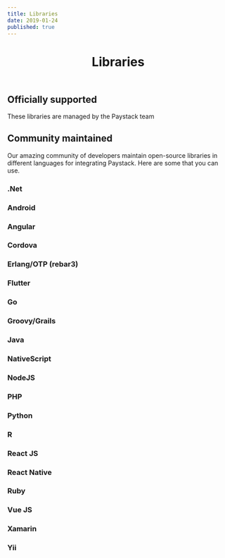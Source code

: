 ```yaml
---
title: Libraries
date: 2019-01-24
published: true
---
```


<header>
	<h1>Libraries</h1>
</header>

## Officially supported

These libraries are managed by the Paystack team

<CardContainer space="true">
	<RepoCard
		title="Paystack PHP"
		path="yabacon/paystack-php"
		type="github"
		baseUrl='https://github.com/'
	/>
	<RepoCard
		title="iOS SDK"
		path="PaystackHQ/paystack-ios"
		type="github"
		baseUrl = 'https://github.com/'
	/>
	<RepoCard
		title="Android SDK"
		path="PaystackHQ/paystack-android"
		type="github"
		baseUrl = 'https://github.com/'
	/>
</CardContainer>

## Community maintained

Our amazing community of developers maintain open-source libraries in different languages for integrating Paystack. Here are some that you can use.

### .Net

<CardContainer space="true">
	<RepoCard
		title="Paystack .Net"
		path="adebisi-fa/paystack-dotnet"
		type="github"
		baseUrl = 'https://github.com/'
	/>
	<RepoCard
		title="Paystack .Net SDK"
		path="developerslearnit/Paystack.Net.SDK"
		type="github"
		baseUrl = 'https://github.com/'
	/>
</CardContainer>

### Android

<CardContainer space="true">
	<RepoCard
		title="Pentecost"
		path="knightbenax/Pentecost"
		type="github"
		baseUrl = 'https://github.com/'
	/>
</CardContainer>

### Angular

<CardContainer space="true">
	<RepoCard
		title="Angular Paystack"
		path="toniton/angular-paystack"
		type="github"
		baseUrl = 'https://github.com/'
	/>
	<RepoCard
		title="Angular 4 Paystack"
		path="ashinzekene/angular4-paystack"
		type="github"
		baseUrl = 'https://github.com/'
	/>
</CardContainer>

### Cordova

<CardContainer space="true">
	<RepoCard
		title="Cordova Plugin Paystack"
		path="tolu360/Cordova-Plugin-Paystack"
		type="github"
		baseUrl = 'https://github.com/'
	/>
	<RepoCard
		title="Paystack Cordova V2"
		path="mrfoh/paystackcordovav2"
		type="github"
		baseUrl = 'https://github.com/'
	/>
</CardContainer>

### Erlang/OTP (rebar3)

<CardContainer space="true">
	<RepoCard
		title="Erl Paystack"
		path="abimbola/erlpaystack"
		type="github"
		baseUrl = 'https://github.com/'
	/>
</CardContainer>

### Flutter

<CardContainer space="true">
	<RepoCard
		title="Paystack Flutter"
		path="mtellect/Flutter_Paystack"
		type="github"
		baseUrl = 'https://github.com/'
	/>
	<RepoCard
		title="Flutter Paystack"
		path="wilburt/flutter_paystack"
		type="github"
		baseUrl = 'https://github.com/'
	/>
</CardContainer>

### Go

<CardContainer space="true">
	<RepoCard
		title="Paystack Go"
		path="rpip/paystack-go"
		type="github"
		baseUrl = 'https://github.com/'
	/>
</CardContainer>

### Groovy/Grails

<CardContainer space="true">
	<RepoCard
		title="Paystack Grails"
		path="dubems/paystack-grails"
		type="github"
		baseUrl = 'https://github.com/'
	/>
</CardContainer>

### Java

<CardContainer space="true">
	<RepoCard
		title="Paystack Java"
		path="SeunAdelekan/PaystackJava"
		type="github"
		baseUrl = 'https://github.com/'
	/>
</CardContainer>

### NativeScript

<CardContainer space="true">
	<RepoCard
		title="NativeScript Paystack"
		path="jogboms/nativescript-paystack"
		type="github"
		baseUrl = 'https://github.com/'
	/>
</CardContainer>

### NodeJS

<CardContainer space="true">
	<RepoCard
		title="Paystack"
		path="kehers/paystack"
		type="github"
		baseUrl = 'https://github.com/'
	/>
	<RepoCard
		title="Paystack API"
		path="pariola/paystack"
		type="github"
		baseUrl = 'https://github.com/'
	/>
</CardContainer>

### PHP

<CardContainer space="true">
	<RepoCard
		title="CakePHP Paystack"
		path="jtad009/cakephp-paystack"
		type="github"
		baseUrl = 'https://github.com/'
	/>
	<RepoCard
		title="Cashier Paystack"
		path="wisdomanthoni/cashier-paystack"
		type="github"
		baseUrl = 'https://github.com/'
	/>
	<RepoCard
		title="Laravel Paystack"
		path="unicodeveloper/laravel-paystack"
		type="github"
		baseUrl = 'https://github.com/'
	/>
	<RepoCard
		title="Paystack PHP"
		path="perfectmak/paystack-php"
		type="github"
		baseUrl = 'https://github.com/'
	/>
	<RepoCard
		title="Paystack"
		path="matscode/paystack"
		type="github"
		baseUrl = 'https://github.com/'
	/>
</CardContainer>

### Python
<CardContainer space="true">
	<RepoCard
		title="Py Paystack"
		path="edwardpopoola/pypaystack"
		type="github"
		baseUrl = 'https://github.com/'
	/>
	<RepoCard
		title="Paystack"
		path="ojengwa/paystack"
		type="github"
		baseUrl = 'https://github.com/'
	/>
	<RepoCard
		title="Paystack Python"
		path="andela-sjames/paystack-python"
		type="github"
		baseUrl = 'https://github.com/'
	/>
	<RepoCard
		title="Python Paystack"
		path="Chibuzor-IN/python-paystack"
		type="github"
		baseUrl = 'https://github.com/'
	/>
	<RepoCard
		title="Py Paystack"
		path="frier17/pypaystack"
		type="general"
		baseUrl = 'https://gitlab.com/'
	/>
</CardContainer>

### R

<CardContainer space="true">
	<RepoCard
		title="Paystack"
		path="ebinabo/paystack"
		type="github"
		baseUrl = 'https://github.com/'
	/>
</CardContainer>

### React JS

<CardContainer space="true">
	<RepoCard
		title="React Paystack"
		path="iamraphson/react-paystack"
		type="github"
		baseUrl = 'https://github.com/'
	/>
</CardContainer>

### React Native

<CardContainer space="true">
	<RepoCard
		title="React Native Paystack"
		path="tolu360/React-Native-Paystack"
		type="github"
		baseUrl='https://github.com/'
	/>
	<RepoCard
		title="React Native Paystack Webview"
		path="just1and0/React-Native-Paystack-Webview"
		type="github"
		baseUrl='https://github.com/'
	/>
</CardContainer>

### Ruby

<CardContainer space="true">
	<RepoCard
		title="Paystackr"
		path="ojengwa/paystackr"
		type="github"
		baseUrl = 'https://github.com/'
	/>
	<RepoCard
		title="Paystack Ruby"
		path="IkoroVictor/paystack-ruby"
		type="github"
		baseUrl = 'https://github.com/'
	/>
	<RepoCard
		title="Paystack Ruby API"
		path="samuel52/PaystackRubyApi"
		type="github"
		baseUrl = 'https://github.com/'
	/>
</CardContainer>

### Vue JS

<CardContainer space="true">
	<RepoCard
		title="Vue Paystack"
		path="iamraphson/vue-paystack"
		type="github"
		baseUrl = 'https://github.com/'
	/>
</CardContainer>

### Xamarin

<CardContainer space="true">
	<RepoCard
		title="PaystackInline Forms Plugin"
		path="Akinnagbe/PaystackInline.Forms.Plugin"
		type="github"
		baseUrl = 'https://github.com/'
	/>
</CardContainer>

### Yii

<CardContainer space="true">
	<RepoCard
		title="Yii 2 Paystack"
		path="smladeoye/yii2-paystack"
		type="github"
		baseUrl = 'https://github.com/'
	/>
</CardContainer>
